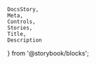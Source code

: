     DocsStory,
    Meta,
    Controls,
    Stories,
    Title,
    Description
} from '@storybook/blocks';

<Meta of={tableColumnIconStories} />

<Title of={tableColumnIconStories} />
<Description of={tableColumnIconStories} />

<DocsStory of={tableColumnIconStories.iconColumn} expanded={false} />
<Controls of={tableColumnIconStories.iconColumn} />

# Usage Docs

## Blazor Usage

When setting a child mapping element's `Key` value to a string, you must wrap it in `@()` so that the compiler treats it as a string, e.g.
`<NimbleMappingIcon Key=@("foo") ...>`

# Icon Mapping

<Description of={iconMappingStories} />
<Controls of={iconMappingStories.iconMapping} />

# Spinner Mapping

<Description of={spinnerMappingStories} />
<Controls of={spinnerMappingStories.spinnerMapping} />
